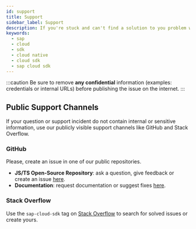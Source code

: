```yaml
---
id: support
title: Support
sidebar_label: Support
description: If you're stuck and can't find a solution to you problem with SAP Cloud SDK, we're here to help you.
keywords:
  - sap
  - cloud
  - sdk
  - cloud native
  - cloud sdk
  - sap cloud sdk
---
```


:::caution
Be sure to remove **any confidential** information (examples: credentials or internal URLs) before publishing the issue on the internet.
:::

## Public Support Channels

If your question or support incident do not contain internal or sensitive information, use our publicly visible support channels like GitHub and Stack Overflow.

### GitHub

Please, create an issue in one of our public repositories.

- **JS/TS Open-Source Repository**: ask a question, give feedback or create an issue [here](https://github.com/SAP/cloud-sdk-js/issues/new/choose).
- **Documentation**: request documentation or suggest fixes [here](https://github.com/SAP/cloud-sdk/issues/new/choose).

### Stack Overflow

Use the `sap-cloud-sdk` tag on [Stack Overflow](https://stackoverflow.com/questions/tagged/sap-cloud-sdk) to search for solved issues or create yours.

